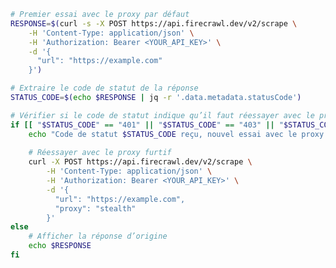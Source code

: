 ```bash cURL
# Premier essai avec le proxy par défaut
RESPONSE=$(curl -s -X POST https://api.firecrawl.dev/v2/scrape \
    -H 'Content-Type: application/json' \
    -H 'Authorization: Bearer <YOUR_API_KEY>' \
    -d '{
      "url": "https://example.com"
    }')

# Extraire le code de statut de la réponse
STATUS_CODE=$(echo $RESPONSE | jq -r '.data.metadata.statusCode')

# Vérifier si le code de statut indique qu’il faut réessayer avec le proxy furtif
if [[ "$STATUS_CODE" == "401" || "$STATUS_CODE" == "403" || "$STATUS_CODE" == "500" ]]; then
    echo "Code de statut $STATUS_CODE reçu, nouvel essai avec le proxy furtif"
    
    # Réessayer avec le proxy furtif
    curl -X POST https://api.firecrawl.dev/v2/scrape \
        -H 'Content-Type: application/json' \
        -H 'Authorization: Bearer <YOUR_API_KEY>' \
        -d '{
          "url": "https://example.com",
          "proxy": "stealth"
        }'
else
    # Afficher la réponse d’origine
    echo $RESPONSE
fi
```
